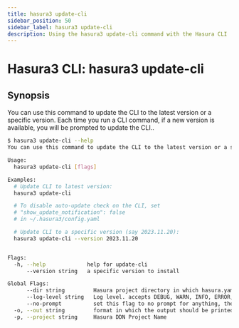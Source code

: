 ```yaml
---
title: hasura3 update-cli
sidebar_position: 50
sidebar_label: hasura3 update-cli
description: Using the hasura3 update-cli command with the Hasura CLI
---
```


# Hasura3 CLI: hasura3 update-cli 

## Synopsis
You can use this command to update the CLI to the latest version or a specific version. Each time you run a CLI command, if a new version is available, you will be prompted to update the CLI..

```bash
$ hasura3 update-cli --help
You can use this command to update the CLI to the latest version or a specific version. Each time you run a CLI command, if a new version is available, you will be prompted to update the CLI.

Usage:
  hasura3 update-cli [flags]

Examples:
  # Update CLI to latest version:
  hasura3 update-cli

  # To disable auto-update check on the CLI, set
  # "show_update_notification": false
  # in ~/.hasura3/config.yaml

  # Update CLI to a specific version (say 2023.11.20):
  hasura3 update-cli --version 2023.11.20


Flags:
  -h, --help             help for update-cli
      --version string   a specific version to install

Global Flags:
      --dir string         Hasura project directory in which hasura.yaml is present (default ".")
      --log-level string   Log level. accepts DEBUG, WARN, INFO, ERROR, FATAL (default "INFO")
      --no-prompt          set this flag to no prompt for anything, the command fails if any input is missing
  -o, --out string         format in which the output should be printed, accepts table, json and yaml (default "table")
  -p, --project string     Hasura DDN Project Name
```


